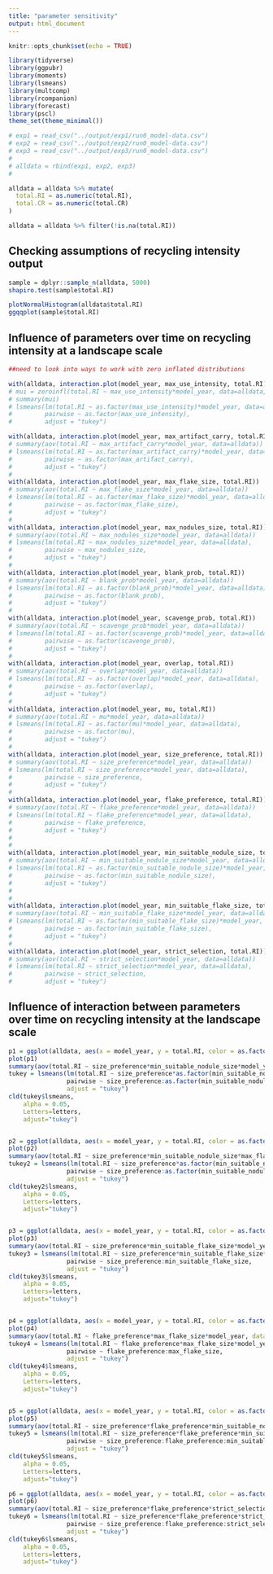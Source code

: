 ```yaml
---
title: "parameter sensitivity"
output: html_document
---
```


```r
knitr::opts_chunk$set(echo = TRUE)

library(tidyverse)
library(ggpubr)
library(moments)
library(lsmeans)
library(multcomp)
library(rcompanion)
library(forecast)
library(pscl)
theme_set(theme_minimal())

# exp1 = read_csv("../output/exp1/run0_model-data.csv")
# exp2 = read_csv("../output/exp2/run0_model-data.csv")
# exp3 = read_csv("../output/exp3/run0_model-data.csv")
# 
# alldata = rbind(exp1, exp2, exp3)
# 

alldata = alldata %>% mutate(
  total.RI = as.numeric(total.RI),
  total.CR = as.numeric(total.CR)
)

alldata = alldata %>% filter(!is.na(total.RI))

```

## Checking assumptions of recycling intensity output
```r

sample = dplyr::sample_n(alldata, 5000)
shapiro.test(sample$total.RI)

plotNormalHistogram(alldata$total.RI)
ggqqplot(sample$total.RI)

```



## Influence of parameters over time on recycling intensity at a landscape scale

```r

##need to look into ways to work with zero inflated distributions

with(alldata, interaction.plot(model_year, max_use_intensity, total.RI))
# mui = zeroinfl(total.RI ~ max_use_intensity*model_year, data=alldata, dist = "negbin", EM = TRUE)
# summary(mui)
# lsmeans(lm(total.RI ~ as.factor(max_use_intensity)*model_year, data=alldata),
#         pairwise ~ as.factor(max_use_intensity),
#         adjust = "tukey")

with(alldata, interaction.plot(model_year, max_artifact_carry, total.RI))
# summary(aov(total.RI ~ max_artifact_carry*model_year, data=alldata))
# lsmeans(lm(total.RI ~ as.factor(max_artifact_carry)*model_year, data=alldata),
#         pairwise ~ as.factor(max_artifact_carry),
#         adjust = "tukey")
# 
with(alldata, interaction.plot(model_year, max_flake_size, total.RI))
# summary(aov(total.RI ~ max_flake_size*model_year, data=alldata))
# lsmeans(lm(total.RI ~ as.factor(max_flake_size)*model_year, data=alldata),
#         pairwise ~ as.factor(max_flake_size),
#         adjust = "tukey")
# 
with(alldata, interaction.plot(model_year, max_nodules_size, total.RI))
# summary(aov(total.RI ~ max_nodules_size*model_year, data=alldata))
# lsmeans(lm(total.RI ~ max_nodules_size*model_year, data=alldata),
#         pairwise ~ max_nodules_size,
#         adjust = "tukey")
# 
with(alldata, interaction.plot(model_year, blank_prob, total.RI))
# summary(aov(total.RI ~ blank_prob*model_year, data=alldata))
# lsmeans(lm(total.RI ~ as.factor(blank_prob)*model_year, data=alldata),
#         pairwise ~ as.factor(blank_prob),
#         adjust = "tukey")
# 
with(alldata, interaction.plot(model_year, scavenge_prob, total.RI))
# summary(aov(total.RI ~ scavenge_prob*model_year, data=alldata))
# lsmeans(lm(total.RI ~ as.factor(scavenge_prob)*model_year, data=alldata),
#         pairwise ~ as.factor(scavenge_prob),
#         adjust = "tukey")
# 
with(alldata, interaction.plot(model_year, overlap, total.RI)) 
# summary(aov(total.RI ~ overlap*model_year, data=alldata))
# lsmeans(lm(total.RI ~ as.factor(overlap)*model_year, data=alldata),
#         pairwise ~ as.factor(overlap),
#         adjust = "tukey")
# 
with(alldata, interaction.plot(model_year, mu, total.RI))
# summary(aov(total.RI ~ mu*model_year, data=alldata))
# lsmeans(lm(total.RI ~ as.factor(mu)*model_year, data=alldata),
#         pairwise ~ as.factor(mu),
#         adjust = "tukey")
# 
with(alldata, interaction.plot(model_year, size_preference, total.RI))
# summary(aov(total.RI ~ size_preference*model_year, data=alldata))
# lsmeans(lm(total.RI ~ size_preference*model_year, data=alldata),
#         pairwise ~ size_preference,
#         adjust = "tukey")
# 
with(alldata, interaction.plot(model_year, flake_preference, total.RI))
# summary(aov(total.RI ~ flake_preference*model_year, data=alldata))
# lsmeans(lm(total.RI ~ flake_preference*model_year, data=alldata),
#         pairwise ~ flake_preference,
#         adjust = "tukey")
# 
# 
with(alldata, interaction.plot(model_year, min_suitable_nodule_size, total.RI))
# summary(aov(total.RI ~ min_suitable_nodule_size*model_year, data=alldata))
# lsmeans(lm(total.RI ~ as.factor(min_suitable_nodule_size)*model_year, data=alldata),
#         pairwise ~ as.factor(min_suitable_nodule_size),
#         adjust = "tukey")
# 
# 
with(alldata, interaction.plot(model_year, min_suitable_flake_size, total.RI))
# summary(aov(total.RI ~ min_suitable_flake_size*model_year, data=alldata))
# lsmeans(lm(total.RI ~ as.factor(min_suitable_flake_size)*model_year, data=alldata),
#         pairwise ~ as.factor(min_suitable_flake_size),
#         adjust = "tukey")
# 
with(alldata, interaction.plot(model_year, strict_selection, total.RI))
# summary(aov(total.RI ~ strict_selection*model_year, data=alldata))
# lsmeans(lm(total.RI ~ strict_selection*model_year, data=alldata),
#         pairwise ~ strict_selection,
#         adjust = "tukey")

```

## Influence of interaction between parameters over time on recycling intensity at the landscape scale
```r


p1 = ggplot(alldata, aes(x = model_year, y = total.RI, color = as.factor(min_suitable_nodule_size))) + facet_grid(~size_preference, labeller=label_both) + geom_smooth(se=F)
plot(p1)
summary(aov(total.RI ~ size_preference*min_suitable_nodule_size*model_year, data=alldata))
tukey = lsmeans(lm(total.RI ~ size_preference*as.factor(min_suitable_nodule_size)*model_year, data=alldata), 
                pairwise ~ size_preference:as.factor(min_suitable_nodule_size), 
                adjust = "tukey")
cld(tukey$lsmeans, 
    alpha = 0.05, 
    Letters=letters, 
    adjust="tukey")


p2 = ggplot(alldata, aes(x = model_year, y = total.RI, color = as.factor(min_suitable_nodule_size))) + facet_grid(max_flake_size~size_preference, labeller=label_both) + geom_smooth(se=F)
plot(p2)
summary(aov(total.RI ~ size_preference*min_suitable_nodule_size*max_flake_size*model_year, data=alldata))
tukey2 = lsmeans(lm(total.RI ~ size_preference*as.factor(min_suitable_nodule_size)*as.factor(max_flake_size)*model_year, data=alldata), 
                pairwise ~ size_preference:as.factor(min_suitable_nodule_size):as.factor(max_flake_size), 
                adjust = "tukey")
cld(tukey2$lsmeans, 
    alpha = 0.05, 
    Letters=letters, 
    adjust="tukey")


p3 = ggplot(alldata, aes(x = model_year, y = total.RI, color = as.factor(min_suitable_flake_size))) + facet_grid(~size_preference, labeller=label_both) + geom_smooth(se=F)
plot(p3)
summary(aov(total.RI ~ size_preference*min_suitable_flake_size*model_year, data=alldata))
tukey3 = lsmeans(lm(total.RI ~ size_preference*min_suitable_flake_size*model_year, data=alldata), 
                pairwise ~ size_preference:min_suitable_flake_size, 
                adjust = "tukey")
cld(tukey3$lsmeans, 
    alpha = 0.05, 
    Letters=letters, 
    adjust="tukey")


p4 = ggplot(alldata, aes(x = model_year, y = total.RI, color = as.factor(max_flake_size))) + facet_grid(~flake_preference, labeller=label_both) + geom_smooth(se=F)
plot(p4)
summary(aov(total.RI ~ flake_preference*max_flake_size*model_year, data=alldata))
tukey4 = lsmeans(lm(total.RI ~ flake_preference*max_flake_size*model_year, data=alldata), 
                pairwise ~ flake_preference:max_flake_size, 
                adjust = "tukey")
cld(tukey4$lsmeans, 
    alpha = 0.05, 
    Letters=letters, 
    adjust="tukey")


p5 = ggplot(alldata, aes(x = model_year, y = total.RI, color = as.factor(min_suitable_nodule_size))) + facet_grid(size_preference~flake_preference, labeller=label_both) + geom_smooth(se=F)
plot(p5)
summary(aov(total.RI ~ size_preference*flake_preference*min_suitable_nodule_size*model_year, data=alldata))
tukey5 = lsmeans(lm(total.RI ~ size_preference*flake_preference*min_suitable_nodule_size*model_year, data=alldata), 
                pairwise ~ size_preference:flake_preference:min_suitable_nodule_size, 
                adjust = "tukey")
cld(tukey5$lsmeans, 
    alpha = 0.05, 
    Letters=letters, 
    adjust="tukey")

p6 = ggplot(alldata, aes(x = model_year, y = total.RI, color = as.factor(strict_selection))) + facet_grid(size_preference~flake_preference, labeller=label_both) + geom_smooth(se=F)
plot(p6)
summary(aov(total.RI ~ size_preference*flake_preference*strict_selection*model_year, data=alldata))
tukey6 = lsmeans(lm(total.RI ~ size_preference*flake_preference*strict_selection*model_year, data=alldata), 
                pairwise ~ size_preference:flake_preference:strict_selection, 
                adjust = "tukey")
cld(tukey6$lsmeans, 
    alpha = 0.05, 
    Letters=letters, 
    adjust="tukey")

```
